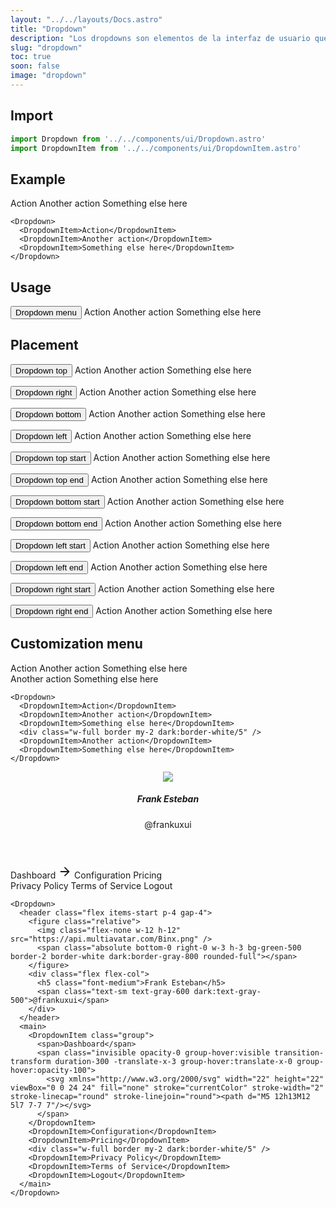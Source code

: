 ```yaml
---
layout: "../../layouts/Docs.astro"
title: "Dropdown"
description: "Los dropdowns son elementos de la interfaz de usuario que permiten a los usuarios seleccionar una opción de una lista de opciones. Los dropdowns se utilizan para agrupar opciones relacionadas y mostrarlas en una lista desplegable."
slug: "dropdown"
toc: true
soon: false
image: "dropdown"
---
```


## Import

```js
import Dropdown from '../../components/ui/Dropdown.astro'
import DropdownItem from '../../components/ui/DropdownItem.astro'
```

## Example

<Example class='example-dropdown-docs'>
  <Dropdown style={{ display: 'block' }}>
    <DropdownItem>Action</DropdownItem>
    <DropdownItem>Another action</DropdownItem>
    <DropdownItem>Something else here</DropdownItem>
  </Dropdown>
</Example>

```astro
<Dropdown>
  <DropdownItem>Action</DropdownItem>
  <DropdownItem>Another action</DropdownItem>
  <DropdownItem>Something else here</DropdownItem>
</Dropdown>
```

## Usage

<Example>
  <Button data-toggle='dropdown-menu'>Dropdown menu</Button>
  <Dropdown id="dropdown-menu">
    <DropdownItem data-dismiss='dropdown'>Action</DropdownItem>
    <DropdownItem data-dismiss='dropdown'>Another action</DropdownItem>
    <DropdownItem data-dismiss='dropdown'>Something else here</DropdownItem>
  </Dropdown>
</Example>

## Placement

<Example>

  <div class="flex items-center gap-4 flex-wrap">

  <Button size="sm" data-toggle='dropdown-top'>Dropdown top</Button>
  <Dropdown id="dropdown-top" placement='top'>
    <DropdownItem data-dismiss='dropdown'>Action</DropdownItem>
    <DropdownItem data-dismiss='dropdown'>Another action</DropdownItem>
    <DropdownItem data-dismiss='dropdown'>Something else here</DropdownItem>
  </Dropdown>

  <Button size="sm" data-toggle='dropdown-right'>Dropdown right</Button>
  <Dropdown id="dropdown-right" placement='right'>
    <DropdownItem data-dismiss='dropdown'>Action</DropdownItem>
    <DropdownItem data-dismiss='dropdown'>Another action</DropdownItem>
    <DropdownItem data-dismiss='dropdown'>Something else here</DropdownItem>
  </Dropdown>

  <Button size="sm" data-toggle='dropdown-bottom'>Dropdown bottom</Button>
  <Dropdown id="dropdown-bottom" placement='bottom'>
    <DropdownItem data-dismiss='dropdown'>Action</DropdownItem>
    <DropdownItem data-dismiss='dropdown'>Another action</DropdownItem>
    <DropdownItem data-dismiss='dropdown'>Something else here</DropdownItem>
  </Dropdown>

  <Button size="sm" data-toggle='dropdown-left'>Dropdown left</Button>
  <Dropdown id="dropdown-left" placement='left'>
    <DropdownItem data-dismiss='dropdown'>Action</DropdownItem>
    <DropdownItem data-dismiss='dropdown'>Another action</DropdownItem>
    <DropdownItem data-dismiss='dropdown'>Something else here</DropdownItem>
  </Dropdown>

  <Button size="sm" data-toggle='dropdown-top-start'>Dropdown top start</Button>
  <Dropdown id="dropdown-top-start" placement='top-start'>
    <DropdownItem data-dismiss='dropdown'>Action</DropdownItem>
    <DropdownItem data-dismiss='dropdown'>Another action</DropdownItem>
    <DropdownItem data-dismiss='dropdown'>Something else here</DropdownItem>
  </Dropdown>

  <Button size="sm" data-toggle='dropdown-top-end'>Dropdown top end</Button>
  <Dropdown id="dropdown-top-end" placement='top-end'>
    <DropdownItem data-dismiss='dropdown'>Action</DropdownItem>
    <DropdownItem data-dismiss='dropdown'>Another action</DropdownItem>
    <DropdownItem data-dismiss='dropdown'>Something else here</DropdownItem>
  </Dropdown>

  <Button size="sm" data-toggle='dropdown-bottom-start'>Dropdown bottom start</Button>
  <Dropdown id="dropdown-bottom-start" placement='bottom-start'>
    <DropdownItem data-dismiss='dropdown'>Action</DropdownItem>
    <DropdownItem data-dismiss='dropdown'>Another action</DropdownItem>
    <DropdownItem data-dismiss='dropdown'>Something else here</DropdownItem>
  </Dropdown>

  <Button size="sm" data-toggle='dropdown-bottom-end'>Dropdown bottom end</Button>
  <Dropdown id="dropdown-bottom-end" placement='bottom-end'>
    <DropdownItem data-dismiss='dropdown'>Action</DropdownItem>
    <DropdownItem data-dismiss='dropdown'>Another action</DropdownItem>
    <DropdownItem data-dismiss='dropdown'>Something else here</DropdownItem>
  </Dropdown>

  <Button size="sm" data-toggle='dropdown-left-start'>Dropdown left start</Button>
  <Dropdown id="dropdown-left-start" placement='left-start'>
    <DropdownItem data-dismiss='dropdown'>Action</DropdownItem>
    <DropdownItem data-dismiss='dropdown'>Another action</DropdownItem>
    <DropdownItem data-dismiss='dropdown'>Something else here</DropdownItem>
  </Dropdown>

  <Button size="sm" data-toggle='dropdown-left-end'>Dropdown left end</Button>
  <Dropdown id="dropdown-left-end" placement='left-end'>
    <DropdownItem data-dismiss='dropdown'>Action</DropdownItem>
    <DropdownItem data-dismiss='dropdown'>Another action</DropdownItem>
    <DropdownItem data-dismiss='dropdown'>Something else here</DropdownItem>
  </Dropdown>

  <Button size="sm" data-toggle='dropdown-right-start'>Dropdown right start</Button>
  <Dropdown id="dropdown-right-start" placement='right-start'>
    <DropdownItem data-dismiss='dropdown'>Action</DropdownItem>
    <DropdownItem data-dismiss='dropdown'>Another action</DropdownItem>
    <DropdownItem data-dismiss='dropdown'>Something else here</DropdownItem>
  </Dropdown>

  <Button size="sm" data-toggle='dropdown-right-end'>Dropdown right end</Button>
  <Dropdown id="dropdown-right-end" placement='right-end'>
    <DropdownItem data-dismiss='dropdown'>Action</DropdownItem>
    <DropdownItem data-dismiss='dropdown'>Another action</DropdownItem>
    <DropdownItem data-dismiss='dropdown'>Something else here</DropdownItem>
  </Dropdown>
  
  </div>

</Example>


## Customization menu

<Example class='example-dropdown-docs'>
  <Dropdown style={{ display: 'block' }}>
    <DropdownItem>Action</DropdownItem>
    <DropdownItem>Another action</DropdownItem>
    <DropdownItem>Something else here</DropdownItem>
    <div class="w-full border my-2 dark:border-white/5" />
    <DropdownItem>Another action</DropdownItem>
    <DropdownItem>Something else here</DropdownItem>
  </Dropdown>
</Example>

```astro
<Dropdown>
  <DropdownItem>Action</DropdownItem>
  <DropdownItem>Another action</DropdownItem>
  <DropdownItem>Something else here</DropdownItem>
  <div class="w-full border my-2 dark:border-white/5" />
  <DropdownItem>Another action</DropdownItem>
  <DropdownItem>Something else here</DropdownItem>
</Dropdown>
```

<Example class='example-dropdown-docs'>
  <Dropdown style={{ display: 'block' }}>
    <header class="flex items-start p-4 gap-4">
      <figure class="relative">
        <img class="flex-none w-12 h-12" src="https://api.multiavatar.com/Binx.png" />
        <span class="absolute bottom-0 right-0 w-3 h-3 bg-green-500 border-2 border-white dark:border-gray-800 rounded-full"></span>
      </figure>
      <div class="flex flex-col">
        <h5 class="font-medium">Frank Esteban</h5>
        <span class="text-sm text-gray-600 dark:text-gray-500">@frankuxui</span>
      </div>
    </header>
    <main>
      <DropdownItem class="group">
        <span>Dashboard</span>
        <span class="invisible opacity-0 group-hover:visible transition-transform duration-300 -translate-x-3 group-hover:translate-x-0 group-hover:opacity-100">
          <svg xmlns="http://www.w3.org/2000/svg" width="22" height="22" viewBox="0 0 24 24" fill="none" stroke="currentColor" stroke-width="2" stroke-linecap="round" stroke-linejoin="round"><path d="M5 12h13M12 5l7 7-7 7"/></svg>
        </span>
      </DropdownItem>
      <DropdownItem>Configuration</DropdownItem>
      <DropdownItem>Pricing</DropdownItem>
      <div class="w-full border my-2 dark:border-white/5" />
      <DropdownItem>Privacy Policy</DropdownItem>
      <DropdownItem>Terms of Service</DropdownItem>
      <DropdownItem>Logout</DropdownItem>
    </main>
  </Dropdown>
</Example>

```astro
<Dropdown>
  <header class="flex items-start p-4 gap-4">
    <figure class="relative">
      <img class="flex-none w-12 h-12" src="https://api.multiavatar.com/Binx.png" />
      <span class="absolute bottom-0 right-0 w-3 h-3 bg-green-500 border-2 border-white dark:border-gray-800 rounded-full"></span>
    </figure>
    <div class="flex flex-col">
      <h5 class="font-medium">Frank Esteban</h5>
      <span class="text-sm text-gray-600 dark:text-gray-500">@frankuxui</span>
    </div>
  </header>
  <main>
    <DropdownItem class="group">
      <span>Dashboard</span>
      <span class="invisible opacity-0 group-hover:visible transition-transform duration-300 -translate-x-3 group-hover:translate-x-0 group-hover:opacity-100">
        <svg xmlns="http://www.w3.org/2000/svg" width="22" height="22" viewBox="0 0 24 24" fill="none" stroke="currentColor" stroke-width="2" stroke-linecap="round" stroke-linejoin="round"><path d="M5 12h13M12 5l7 7-7 7"/></svg>
      </span>
    </DropdownItem>
    <DropdownItem>Configuration</DropdownItem>
    <DropdownItem>Pricing</DropdownItem>
    <div class="w-full border my-2 dark:border-white/5" />
    <DropdownItem>Privacy Policy</DropdownItem>
    <DropdownItem>Terms of Service</DropdownItem>
    <DropdownItem>Logout</DropdownItem>
  </main>
</Dropdown>
```

